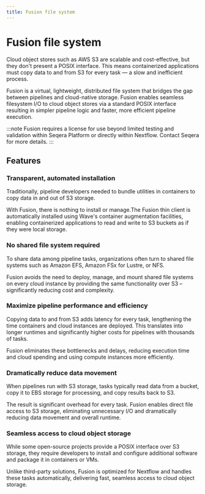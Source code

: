 ```yaml
---
title: Fusion file system
---
```


# Fusion file system

Cloud object stores such as AWS S3 are scalable and cost-effective, but they don't present a POSIX interface.
This means containerized applications must copy data to and from S3 for every task — a slow and inefficient process.

Fusion is a virtual, lightweight, distributed file system that bridges the gap between pipelines and cloud-native
storage. Fusion enables seamless filesystem I/O to cloud object stores via a standard POSIX interface resulting in
simpler pipeline logic and faster, more efficient pipeline execution.

:::note 
Fusion requires a license for use beyond limited testing and validation within Seqera Platform or directly within Nextflow. Contact Seqera for more details.
:::

## Features

### Transparent, automated installation

Traditionally, pipeline developers needed to bundle utilities in containers to copy data in and out of S3 storage.

With Fusion, there is nothing to install or manage.The Fusion thin client is automatically installed using Wave's container augmentation facilities, enabling containerized applications to read and write to S3 buckets as if they were local storage.

### No shared file system required

To share data among pipeline tasks, organizations often turn to shared file systems such as Amazon EFS, Amazon FSx for Lustre, or NFS.

Fusion avoids the need to deploy, manage, and mount shared file systems on every cloud instance by providing the same functionality over S3 – significantly reducing cost and complexity.

### Maximize pipeline performance and efficiency

Copying data to and from S3 adds latency for every task, lengthening the time containers and cloud instances are deployed. This translates into longer runtimes and significantly higher costs for pipelines with thousands of tasks.

Fusion eliminates these bottlenecks and delays, reducing execution time and cloud spending and using compute instances more efficiently.

### Dramatically reduce data movement

When pipelines run with S3 storage, tasks typically read data from a bucket, copy it to EBS storage for processing, and copy results back to S3.

The result is significant overhead for every task. Fusion enables direct file access to S3 storage, eliminating unnecessary I/O and dramatically reducing data movement and overall runtime.

### Seamless access to cloud object storage

While some open-source projects provide a POSIX interface over S3 storage, they require developers to install and configure additional software and package it in containers or VMs.

Unlike third-party solutions, Fusion is optimized for Nextflow and handles these tasks automatically, delivering fast, seamless access to cloud object storage.
